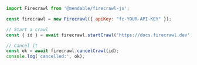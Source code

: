 ```js Node
import Firecrawl from '@mendable/firecrawl-js';

const firecrawl = new Firecrawl({ apiKey: "fc-YOUR-API-KEY" });

// Start a crawl
const { id } = await firecrawl.startCrawl('https://docs.firecrawl.dev', { limit: 10 });

// Cancel it
const ok = await firecrawl.cancelCrawl(id);
console.log('cancelled:', ok);
```


